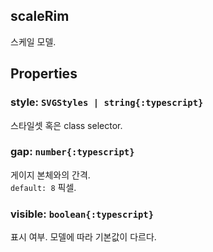 ## scaleRim
스케일 모델.
## Properties

### style: `SVGStyles | string{:typescript}`
스타일셋 혹은 class selector.  

### gap: `number{:typescript}`
게이지 본체와의 간격.  
`default: 8` 픽셀. 

### visible: `boolean{:typescript}`
표시 여부.
모델에 따라 기본값이 다르다.  
